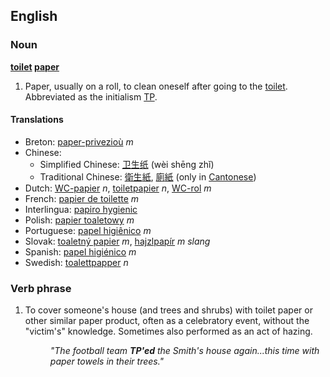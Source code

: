 ==English==

===Noun===
'''[[toilet]] [[paper]]'''
# Paper, usually on a roll, to clean oneself after going to the [[toilet]].  Abbreviated as the initialism [[TP]].

====Translations====
*Breton: [[paper-privezioù]] ''m''
*Chinese:
**Simplified Chinese: [[卫生]][[纸]] (wèi shēng zhǐ)
**Traditional Chinese: [[衛生]][[紙]], [[廁]][[紙]] (only in [[Cantonese]])
*Dutch: [[WC-papier]] ''n'', [[toiletpapier]] ''n'', [[WC-rol]] ''m''
*French: [[papier de toilette]] ''m''
*Interlingua: [[papiro hygienic]]
*Polish: [[papier toaletowy]] ''m''
*Portuguese: [[papel higiênico]] ''m''
*Slovak: [[toaletný papier]] ''m'', [[hajzlpapír]] ''m slang''
*Spanish: [[papel higiénico]] ''m''
*Swedish: [[toalettpapper]] ''n''

===Verb phrase===
{{en-infl-reg-consonant|toilet paper||}}
# To cover someone's house (and trees and shrubs) with toilet paper or other similar paper product, often as a celebratory event, without the "victim's" knowledge.  Sometimes also performed as an act of hazing.
#:''"The football team '''TP'ed''' the Smith's house again...this time with paper towels in their trees."''